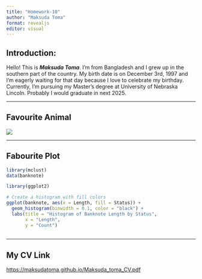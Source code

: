 ```yaml
---
title: "Homework-10"
author: "Maksuda Toma"
format: revealjs
editor: visual
---
```


## Introduction:

Hello! This is ***Maksuda Toma***. I'm from Bangladesh and I grew up in the southern part of the country. My birth date is on December 3rd, 1997 and I'm eagerly waiting for that day because I love to celebrate my birthday. Currently, I'm pursuing my Master's degree at University of Nebraska Lincoln. Probably I would graduate in next 2025.

---

## Favourite Animal

![](images/rabbit-breeds-american-white-1553635287 (1)-08.jpg)

---

## Fabourite Plot

```r
library(mclust)
data(banknote)

library(ggplot2)

# Create a histogram with fill colors
ggplot(banknote, aes(x = Length, fill = Status)) +
  geom_histogram(binwidth = 0.1, color = "black") +
  labs(title = "Histogram of Banknote Length by Status",
       x = "Length",
       y = "Count")
  
```

---

## My CV Link

<https://maksudatoma.github.io/Maksuda_toma_CV.pdf>
